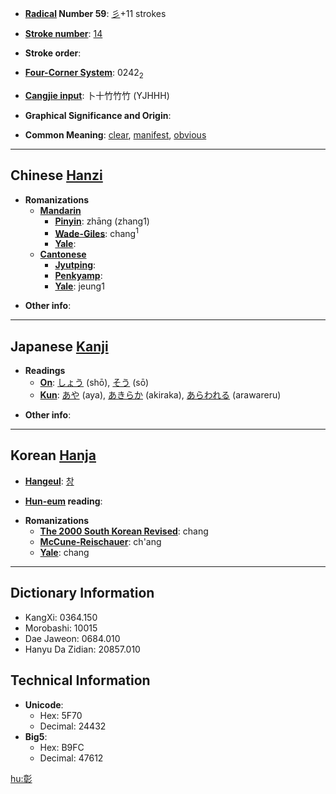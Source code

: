 * '''[[Wiktionary:Chinese radical index| Radical]] Number 59''': [[Wiktionary:Chinese radical index 彡|彡]]+11 strokes

* '''[[Wiktionary:Chinese total strokes index|Stroke number]]''': [[Wiktionary:Chinese total strokes index 14|14]]

* '''Stroke order''': 

* '''[[Wiktionary:Chinese four corner index|Four-Corner System]]''': 0242<sub>2</sub>

* '''[[Wiktionary:Chinese Cangjie index|Cangjie input]]''': 卜十竹竹竹 (YJHHH)

* '''Graphical Significance and Origin''': 

* '''Common Meaning''': [[clear]], [[manifest]], [[obvious]]

----

== Chinese [[Hanzi]] ==

* '''Romanizations'''
** '''[[Mandarin]]'''
*** '''[[Pinyin]]''': zhāng (zhang1)
*** '''[[Wade-Giles]]''': chang<sup>1</sup>
*** '''[[Yale]]''': 
** '''[[Cantonese]]'''
*** '''[[Jyutping]]''':
*** '''[[Penkyamp]]''': 
*** '''[[Yale]]''': jeung1

* '''Other info''': 

----

== Japanese [[Kanji]] ==

* '''Readings'''
** '''[[On]]''': [[しょう]] (shō), [[そう]] (sō)
** '''[[Kun]]''': [[あや]] (aya), [[あきらか]] (akiraka), [[あらわれる]] (arawareru)

* '''Other info''':  

----

== Korean [[Hanja]] ==

* '''[[Hangeul]]''': [[창]]

* '''[[Hun-eum]] reading''': 

* '''Romanizations'''
** '''[[The 2000 South Korean Revised Romanization|The 2000 South Korean Revised]]''': chang
** '''[[McCune-Reischauer]]''': ch'ang
** '''[[Yale]]''': chang

----

== Dictionary Information ==

* KangXi: 0364.150
* Morobashi: 10015
* Dae Jaweon: 0684.010
* Hanyu Da Zidian: 20857.010

== Technical Information ==

* '''Unicode''':
** Hex: 5F70
** Decimal: 24432
* '''Big5''':
** Hex: B9FC
** Decimal: 47612

[[hu:彰]]